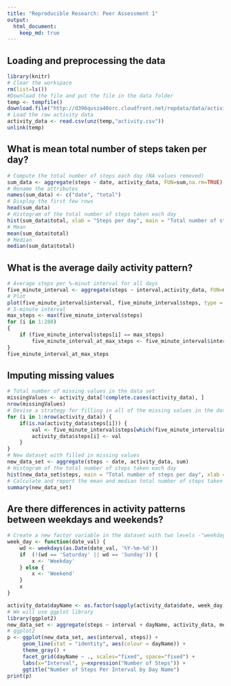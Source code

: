 ---
title: "Reproducible Research: Peer Assessment 1"
output:
  html_document:
    keep_md: true
---

## Loading and preprocessing the data
```{r}
library(knitr)
# Clear the workspace
rm(list=ls())
#Download the file and put the file in the data folder
temp <- tempfile()
download.file("http://d396qusza40orc.cloudfront.net/repdata/data/activity.zip",temp)
# Load the raw activity data
activity_data <- read.csv(unz(temp,"activity.csv"))
unlink(temp)
```
## What is mean total number of steps taken per day?
```{r echo=TRUE}
# Compute the total number of steps each day (NA values removed)
sum_data <- aggregate(steps ~ date, activity_data, FUN=sum,na.rm=TRUE)
# Rename the attributes
names(sum_data) <- c("date", "total")
# Display the first few rows
head(sum_data)
# Histogram of the total number of steps taken each day
hist(sum_data$total, xlab = "Steps per day", main = "Total number of steps per day")
# Mean
mean(sum_data$total)
# Median
median(sum_data$total)
```
## What is the average daily activity pattern?
```{r echo=TRUE}
# Average steps per %-minut interval for all days
five_minute_interval <- aggregate(steps ~ interval,activity_data, FUN=mean, na.rm=TRUE)
# Plot
plot(five_minute_interval$interval, five_minute_interval$steps, type = 'l', col=1, main="Average number of steps by Interval", xlab="Time Intervals", ylab="Average number of steps")
# 5-minute interval
max_steps <- max(five_minute_interval$steps)
for (i in 1:288) 
{
    if (five_minute_interval$steps[i] == max_steps)
        five_minute_interval_at_max_steps <- five_minute_interval$interval[i]
}
five_minute_interval_at_max_steps 
```
## Imputing missing values
```{r echo=TRUE}
# Total number of missing values in the data set
missingValues <- activity_data[!complete.cases(activity_data), ]
nrow(missingValues)
# Devise a strategy for filling in all of the missing values in the dataset.
for (i in 1:nrow(activity_data)) {
    if(is.na(activity_data$steps[i])) {
        val <- five_minute_interval$steps[which(five_minute_interval$interval == activity_data$interval[i])]
        activity_data$steps[i] <- val 
    }
}
# New dataset with filled in missing values
new_data_set <- aggregate(steps ~ date, activity_data, sum)
# Histogram of the total number of steps taken each day
hist(new_data_set$steps, main = "Total number of steps per day", xlab = "Steps per day")
# Calculate and report the mean and median total number of steps taken per day.
summary(new_data_set)
```
## Are there differences in activity patterns between weekdays and weekends?
```{r echo=TRUE}
# Create a new factor variable in the dataset with two levels -"weekday" and "weekend"
week_day <- function(date_val) {
    wd <- weekdays(as.Date(date_val, '%Y-%m-%d'))
    if  (!(wd == 'Saturday' || wd == 'Sunday')) {
        x <- 'Weekday'
    } else {
        x <- 'Weekend'
    }
    x
}

activity_data$dayName <- as.factor(sapply(activity_data$date, week_day))
# We will use ggplot library
library(ggplot2)
new_data_set <- aggregate(steps ~ interval + dayName, activity_data, mean)
# ggplot2
p <- ggplot(new_data_set, aes(interval, steps)) +
     geom_line(stat = "identity", aes(colour = dayName)) +
     theme_gray() +
     facet_grid(dayName ~ ., scales="fixed", space="fixed") +
     labs(x="Interval", y=expression("Number of Steps")) +
     ggtitle("Number of Steps Per Interval by Day Name")
print(p)
```
